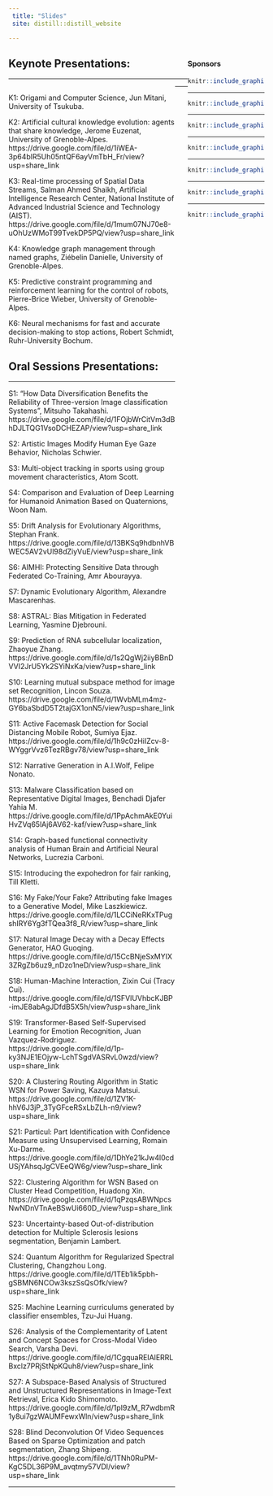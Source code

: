 ```yaml
---
 title: "Slides"
 site: distill::distill_website

---
```


<div style="width: 30%; float: right;">

#### Sponsors

<a href = "https://www.tsukuba.ac.jp/en/">

```r
knitr::include_graphics("imgs/ut2.png")
```

</a>

-----

<a href = "https://www.univ-grenoble-alpes.fr/english/">

```r
knitr::include_graphics("imgs/uga2.png")
```
</a>

-----

<a href = "https://www.ruhr-uni-bochum.de/en">

```r
knitr::include_graphics("imgs/rub.png")
```

</a>

-----

<a href = "https://www.cnrs.fr/en">

```r
knitr::include_graphics("imgs/cnrs.png")
```

</a>

-----

<a href = "https://www.univ-grenoble-alpes.fr/english/">

```r
knitr::include_graphics("imgs/region.png")
```

</a>

-----

<a href = "https://air.tsukuba.ac.jp/en/">

```r
knitr::include_graphics("imgs/c_air.png")
```
</a>

-----

<a href = "https://www.grenoble-inp.fr/en">

```r
knitr::include_graphics("imgs/Grenoble_INP.png")
```

</a>


</div>

## Keynote Presentations: 

-----

<div style="width: 65%; float: left;">

K1: Origami and Computer Science, Jun Mitani, University of Tsukuba.

K2: Artificial cultural knowledge evolution: agents that share knowledge, Jerome Euzenat, University of Grenoble-Alpes.
https://drive.google.com/file/d/1iWEA-3p64blR5Uh05ntQF6ayVmTbH_Fr/view?usp=share_link

K3: Real-time processing of Spatial Data Streams, Salman Ahmed Shaikh, Artificial Intelligence Research Center, National Institute of Advanced Industrial Science and Technology (AIST).
https://drive.google.com/file/d/1mum07NJ70e8-uOhUzWMoT99TvekDP5PQ/view?usp=share_link

K4: Knowledge graph management through named graphs, Ziébelin Danielle, University of Grenoble-Alpes.

K5: Predictive constraint programming and reinforcement learning for the control of robots, Pierre-Brice Wieber, University of Grenoble-Alpes.

K6: Neural mechanisms for fast and accurate decision-making to stop actions, Robert Schmidt, Ruhr-University Bochum.

## Oral Sessions Presentations: 

-----

S1: “How Data Diversification Benefits the Reliability of Three-version Image classification Systems”, Mitsuho Takahashi.
https://drive.google.com/file/d/1FOjbWrCitVm3dBhDJLTQG1VsoDCHEZAP/view?usp=share_link

S2: Artistic Images Modify Human Eye Gaze Behavior, Nicholas Schwier.

S3: Multi-object tracking in sports using group movement characteristics, Atom Scott.

S4: Comparison and Evaluation of Deep Learning for Humanoid Animation Based on Quaternions, Woon Nam.

S5: Drift Analysis for Evolutionary Algorithms, Stephan Frank.
https://drive.google.com/file/d/13BKSq9hdbnhVBWEC5AV2vUl98dZiyVuE/view?usp=share_link

S6: AIMHI: Protecting Sensitive Data through Federated Co-Training, Amr Abourayya.

S7: Dynamic Evolutionary Algorithm, Alexandre Mascarenhas.

S8: ASTRAL: Bias Mitigation in Federated Learning, Yasmine Djebrouni.

S9: Prediction of RNA subcellular localization, Zhaoyue Zhang.
https://drive.google.com/file/d/1s2QgWj2iiyBBnDVVI2JrU5Yk2SYiNxKa/view?usp=share_link

S10: Learning mutual subspace method for image set Recognition, Lincon Souza.
https://drive.google.com/file/d/1WvbMLm4mz-GY6baSbdD5T2tajGX1onN5/view?usp=share_link

S11: Active Facemask Detection for Social Distancing Mobile Robot, Sumiya Ejaz.
https://drive.google.com/file/d/1h9c0zHiIZcv-8-WYggrVvz6TezRBgv78/view?usp=share_link

S12: Narrative Generation in A.I.Wolf, Felipe Nonato.

S13:  Malware Classification based on Representative Digital Images, Benchadi Djafer Yahia M.
https://drive.google.com/file/d/1PpAchmAkE0YuiHvZVq65lAj6AV62-kaf/view?usp=share_link

S14: Graph-based functional connectivity analysis of Human Brain and Artificial Neural Networks, Lucrezia Carboni.

S15: Introducing the expohedron for fair ranking, Till Kletti.

S16: My Fake/Your Fake? Attributing fake Images to a Generative Model, Mike Laszkiewicz.
https://drive.google.com/file/d/1LCCiNeRKxTPugshIRY6Yg3fTQea3f8_R/view?usp=share_link

S17: Natural Image Decay with a Decay Effects Generator, HAO Guoqing.
https://drive.google.com/file/d/15CcBNjeSxMYIX3ZRgZb6uz9_nDzo1neD/view?usp=share_link

S18: Human-Machine Interaction, Zixin Cui (Tracy Cui).
https://drive.google.com/file/d/1SFVIUVhbcKJBP-imJE8abAgJDfdB5X5h/view?usp=share_link

S19: Transformer-Based Self-Supervised Learning for Emotion Recognition, Juan Vazquez-Rodriguez.
https://drive.google.com/file/d/1p-ky3NJE1EOjyw-LchTSgdVASRvL0wzd/view?usp=share_link

S20: A Clustering Routing Algorithm in Static WSN for Power Saving, Kazuya Matsui.
https://drive.google.com/file/d/1ZV1K-hhV6J3jP_3TyGFceRSxLbZLh-n9/view?usp=share_link

S21: Particul: Part Identification with Confidence Measure using Unsupervised Learning, Romain Xu-Darme.
https://drive.google.com/file/d/1DhYe21kJw4l0cdUSjYAhsqJgCVEeQW6g/view?usp=share_link

S22: Clustering Algorithm for WSN Based on Cluster Head Competition, Huadong Xin.
https://drive.google.com/file/d/1qPzqsABWNpcsNwNDnVTnAeBSwUi660D_/view?usp=share_link

S23: Uncertainty-based Out-of-distribution detection for Multiple Sclerosis lesions segmentation, Benjamin Lambert.

S24: Quantum Algorithm for Regularized Spectral Clustering, Changzhou Long.
https://drive.google.com/file/d/1TEb1ik5pbh-gSBMN6NCOw3kszSsQsOfk/view?usp=share_link

S25: Machine Learning curriculums generated by classifier ensembles, Tzu-Jui Huang.

S26: Analysis of the Complementarity of Latent and Concept Spaces for Cross-Modal Video Search, Varsha Devi.
https://drive.google.com/file/d/1CgquaREIAlERRLBxclz7PRjStNpKQuh8/view?usp=share_link

S27: A Subspace-Based Analysis of Structured and Unstructured Representations in Image-Text Retrieval, Erica Kido Shimomoto.
https://drive.google.com/file/d/1pI9zM_R7wdbmR1y8ui7gzWAUMFewxWln/view?usp=share_link

S28: Blind Deconvolution Of Video Sequences Based on Sparse Optimization and patch segmentation, Zhang Shipeng.
https://drive.google.com/file/d/1TNh0RuPM-KgC5DL36P9M_avqtmy57VDI/view?usp=share_link 

-----

</div>
-----